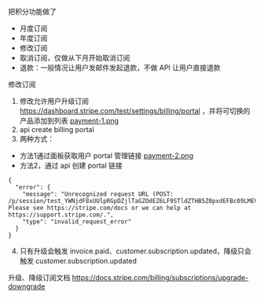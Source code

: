 把积分功能做了
- 月度订阅
- 年度订阅
- 修改订阅
- 取消订阅，仅做从下月开始取消订阅
- 退款：一般情况让用户发邮件发起退款，不做 API 让用户直接退款


修改订阅
1. 修改允许用户升级订阅 https://dashboard.stripe.com/test/settings/billing/portal ，并将可切换的产品添加到列表
[payment-1.png](/images/payment-1.png)
2. api create billing portal
3. 两种方式：
  - 方法1通过面板获取用户 portal 管理链接 [payment-2.png](/images/payment-2.png)
  - 方法2，通过 api 创建 portal 链接
```
{
  "error": {
    "message": "Unrecognized request URL (POST: /p/session/test_YWNjdF8xUUlpRGpDZjlTaGZOdEZ6LF9STldZTHB5Z0pxdEFBc09LMEVZS0N5RW1IMjc5S1Ju0100XugmxxNL). Please see https://stripe.com/docs or we can help at https://support.stripe.com/.",
    "type": "invalid_request_error"
  }
}
```

4. 只有升级会触发 invoice.paid、customer.subscription.updated，降级只会触发 customer.subscription.updated


升级、降级订阅文档
https://docs.stripe.com/billing/subscriptions/upgrade-downgrade